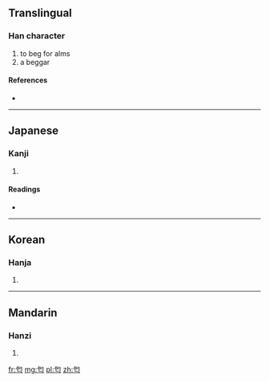 ==Translingual==

===Han character===
{{Han char|rn=20|rad=勹|as=03|sn=5|four=|canj=心卜女 (PYV), X心卜女 (XPYV)}}

# to beg for alms
# a beggar

====References====
* {{Han ref|kx=0150.260|dkj=02505|dj=0340.010|hdz=10257.050|uh=5304|ud=21252}}

----

==Japanese==

===Kanji===
{{ja-kanji|grade=|rs=勹03}}

# {{defn|Japanese|sort=勹03}}

====Readings====
* {{ja-readings|on=[[かい]] (kai)|kun=[[もとめる]] (motomeru)}}

----

==Korean==

===Hanja===
{{ko-hanja|hangeul=[[개]], [[갈]]|rv=gae, gal|mr=kae, kal}}

# {{defn|Korean|sort=勹03}}

----

==Mandarin==

===Hanzi===
{{cmn-hanzi|pin=[[gài]] ([[gai4]])|wg=kai<sup>4</sup>}}

# {{defn|Mandarin|sort=勹03}}

[[fr:匄]]
[[mg:匄]]
[[pl:匄]]
[[zh:匄]]